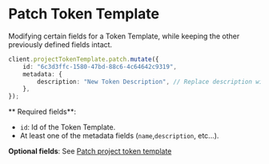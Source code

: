 # Patch Token Template

Modifying certain fields for a Token Template, while keeping the other previously defined fields intact.

```typescript
client.projectTokenTemplate.patch.mutate({
    id: "6c3d3ffc-1580-47bd-88c6-4c64642c9319",
    metadata: {
        description: "New Token Description", // Replace description with this one
    },
});
```

** Required fields**:

-   `id`: Id of the Token Template.
-   At least one of the metadata fields (`name`,`description`, etc...).

**Optional fields**: See [Patch project token template](https://docs-api.owlprotocol.xyz/reference/projecttokentemplate-patch)
